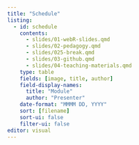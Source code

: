 ```yaml
---
title: "Schedule"
listing:
  - id: schedule
    contents: 
      - slides/01-webR-slides.qmd
      - slides/02-pedagogy.qmd
      - slides/025-break.qmd
      - slides/03-github.qmd
      - slides/04-teaching-materials.qmd
    type: table
    fields: [image, title, author]
    field-display-names:
      title: "Module"
      author: "Presenter"
    date-format: "MMMM DD, YYYY"
    sort: [filename]
    sort-ui: false
    filter-ui: false
editor: visual
---
```


::: {#schedule}
:::
